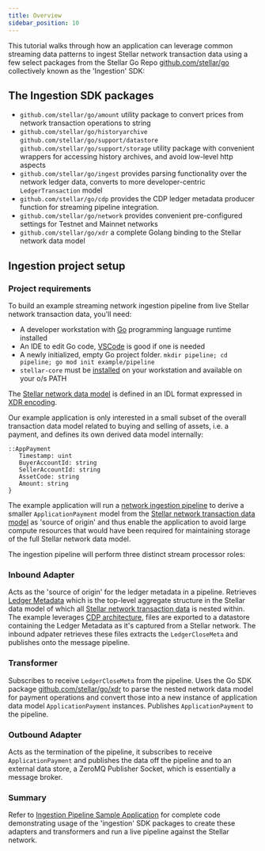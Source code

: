 ```yaml
---
title: Overview
sidebar_position: 10
---
```


This tutorial walks through how an application can leverage common streaming data patterns to ingest Stellar network transaction data using a few select packages from the Stellar Go Repo [github.com/stellar/go](https://github.com/stellar/go/blob/master/) collectively known as the 'Ingestion' SDK:

## The Ingestion SDK packages

- `github.com/stellar/go/amount` utility package to convert prices from network transaction operations to string
- `github.com/stellar/go/historyarchive` `github.com/stellar/go/support/datastore` `github.com/stellar/go/support/storage` utility package with convenient wrappers for accessing history archives, and avoid low-level http aspects
- `github.com/stellar/go/ingest` provides parsing functionality over the network ledger data, converts to more developer-centric `LedgerTransaction` model
- `github.com/stellar/go/cdp` provides the CDP ledger metadata producer function for streaming pipeline integration.
- `github.com/stellar/go/network` provides convenient pre-configured settings for Testnet and Mainnet networks
- `github.com/stellar/go/xdr` a complete Golang binding to the Stellar network data model

## Ingestion project setup

### Project requirements

To build an example streaming network ingestion pipeline from live Stellar network transaction data, you'll need:

- A developer workstation with [Go](https://go.dev/learn/) programming language runtime installed
- An IDE to edit Go code, [VSCode](https://code.visualstudio.com/download) is good if one is needed
- A newly initialized, empty Go project folder. `mkdir pipeline; cd pipeline; go mod init example/pipeline`
- `stellar-core` must be [installed](../../../validators/admin-guide/installation.mdx) on your workstation and available on your o/s PATH

The [Stellar network data model](../../../learn/fundamentals/stellar-data-structures/README.mdx) is defined in an IDL format expressed in [XDR encoding](https://github.com/stellar/stellar-xdr).

Our example application is only interested in a small subset of the overall transaction data model related to buying and selling of assets, i.e. a payment, and defines its own derived data model internally:

<CodeExample>

```
::AppPayment
   Timestamp: uint
   BuyerAccountId: string
   SellerAccountId: string
   AssetCode: string
   Amount: string
}
```

</CodeExample>

The example application will run a [network ingestion pipeline](https://github.com/stellar/go/blob/master/ingest/doc.go) to derive a smaller `ApplicationPayment` model from the [Stellar network transaction data model](../../../learn/fundamentals/stellar-data-structures/README.mdx) as 'source of origin' and thus enable the application to avoid large compute resources that would have been required for maintaining storage of the full Stellar network data model.

The ingestion pipeline will perform three distinct stream processor roles:

### Inbound Adapter

Acts as the 'source of origin' for the ledger metadata in a pipeline. Retrieves [Ledger Metadata](https://github.com/stellar/go/blob/f30d11432e81c7a7cbb739a694520f729bbb31dd/xdr/xdr_generated.go#L18358) which is the top-level aggregate structure in the Stellar data model of which all [Stellar network transaction data](../../../learn/fundamentals/stellar-data-structures/README.mdx) is nested within. The example leverages [CDP architecture](https://stellar.org/blog/developers/composable-data-platform), files are exported to a datastore containing the Ledger Metadata as it's captured from a Stellar network. The inbound adpater retrieves these files extracts the `LedgerCloseMeta` and publishes onto the message pipeline.

### Transformer

Subscribes to receive `LedgerCloseMeta` from the pipeline. Uses the Go SDK package [github.com/stellar/go/xdr](https://github.com/stellar/go/tree/master/xdr) to parse the nested network data model for payment operations and convert those into a new instance of application data model `ApplicationPayment` instances. Publishes `ApplicationPayment` to the pipeline.

### Outbound Adapter

Acts as the termination of the pipeline, it subscribes to receive `ApplicationPayment` and publishes the data off the pipeline and to an external data store, a ZeroMQ Publisher Socket, which is essentially a message broker.

### Summary

Refer to [Ingestion Pipeline Sample Application](./ingestion-pipeline-code.mdx) for complete code demonstrating usage of the 'ingestion' SDK packages to create these adapters and transformers and run a live pipeline against the Stellar network.
